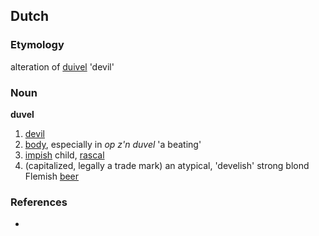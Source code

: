 ==Dutch==
===Etymology===
alteration of [[duivel]] 'devil'

===Noun===
'''duvel'''

# [[devil]]
# [[body]], especially in ''op z'n duvel'' 'a beating'
# [[impish]] child, [[rascal]]
# (capitalized, legally a trade mark) an atypical, 'develish' strong blond Flemish [[beer]]

===References===
* {{Koenen}}